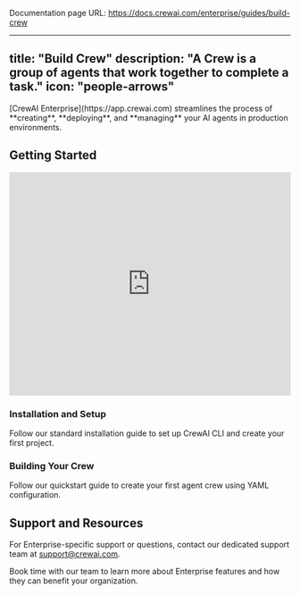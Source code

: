 Documentation page URL: https://docs.crewai.com/enterprise/guides/build-crew

---
title: "Build Crew"
description: "A Crew is a group of agents that work together to complete a task."
icon: "people-arrows"
---

<Tip>
[CrewAI Enterprise](https://app.crewai.com) streamlines the process of **creating**, **deploying**, and **managing** your AI agents in production environments.
</Tip>

## Getting Started

<iframe 
    width="100%"
    height="400"
    src="https://www.youtube.com/embed/d1Yp8eeknDk?si=tIxnTRI5UlyCp3z_" 
    title="Building Crews with CrewAI CLI" 
    frameborder="0"
    style={{ borderRadius: '10px' }}
    allow="accelerometer; autoplay; clipboard-write; encrypted-media; gyroscope; picture-in-picture"
    allowfullscreen
></iframe>

### Installation and Setup

<Card title="Follow Standard Installation" icon="wrench" href="/installation">
  Follow our standard installation guide to set up CrewAI CLI and create your first project.
</Card>

### Building Your Crew

<Card title="Quickstart Tutorial" icon="rocket" href="/quickstart">
  Follow our quickstart guide to create your first agent crew using YAML configuration.
</Card>

## Support and Resources

For Enterprise-specific support or questions, contact our dedicated support team at [support@crewai.com](mailto:support@crewai.com).


<Card title="Schedule a Demo" icon="calendar" href="mailto:support@crewai.com">
  Book time with our team to learn more about Enterprise features and how they can benefit your organization.
</Card>